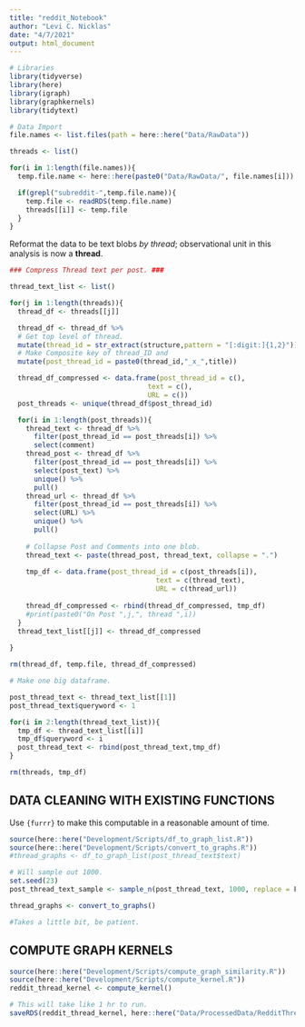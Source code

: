 ```yaml
---
title: "reddit_Notebook"
author: "Levi C. Nicklas"
date: "4/7/2021"
output: html_document
---
```


```r
# Libraries
library(tidyverse)
library(here)
library(igraph)
library(graphkernels)
library(tidytext)

# Data Import
file.names <- list.files(path = here::here("Data/RawData"))

threads <- list()

for(i in 1:length(file.names)){
  temp.file.name <- here::here(paste0("Data/RawData/", file.names[i]))

  if(grepl("subreddit-",temp.file.name)){
    temp.file <- readRDS(temp.file.name)
    threads[[i]] <- temp.file
  }
}
```

Reformat the data to be text blobs _by thread_; observational unit in this analysis is now a **thread**.

```r
### Compress Thread text per post. ###

thread_text_list <- list()

for(j in 1:length(threads)){
  thread_df <- threads[[j]] 

  thread_df <- thread_df %>% 
  # Get top level of thread.
  mutate(thread_id = str_extract(structure,pattern = "[:digit:]{1,2}")) %>% 
  # Make Composite key of thread_ID and 
  mutate(post_thread_id = paste0(thread_id,"_x_",title)) 

  thread_df_compressed <- data.frame(post_thread_id = c(),
                                  text = c(),
                                  URL = c())
  post_threads <- unique(thread_df$post_thread_id)

  for(i in 1:length(post_threads)){
    thread_text <- thread_df %>% 
      filter(post_thread_id == post_threads[i]) %>% 
      select(comment) 
    thread_post <- thread_df %>% 
      filter(post_thread_id == post_threads[i]) %>% 
      select(post_text) %>% 
      unique() %>% 
      pull()
    thread_url <- thread_df %>% 
      filter(post_thread_id == post_threads[i]) %>% 
      select(URL) %>% 
      unique() %>% 
      pull()
    
    # Collapse Post and Comments into one blob.
    thread_text <- paste(thread_post, thread_text, collapse = ".")
    
    tmp_df <- data.frame(post_thread_id = c(post_threads[i]),
                                    text = c(thread_text),
                                    URL = c(thread_url))
    
    thread_df_compressed <- rbind(thread_df_compressed, tmp_df)
    #print(paste0("On Post ",j,", thread ",i))
  }
  thread_text_list[[j]] <- thread_df_compressed
  
}

rm(thread_df, temp.file, thread_df_compressed)
```


```r
# Make one big dataframe.

post_thread_text <- thread_text_list[[1]]
post_thread_text$queryword <- 1

for(i in 2:length(thread_text_list)){
  tmp_df <- thread_text_list[[i]]
  tmp_df$queryword <- i
  post_thread_text <- rbind(post_thread_text,tmp_df)
}

rm(threads, tmp_df)
```


## DATA CLEANING WITH EXISTING FUNCTIONS ##

Use `{furrr}` to make this computable in a reasonable amount of time.
```r
source(here::here("Development/Scripts/df_to_graph_list.R"))
source(here::here("Development/Scripts/convert_to_graphs.R"))
#thread_graphs <- df_to_graph_list(post_thread_text$text)

# Will sample out 1000.
set.seed(23)
post_thread_text_sample <- sample_n(post_thread_text, 1000, replace = F)

thread_graphs <- convert_to_graphs()

#Takes a little bit, be patient.
```

## COMPUTE GRAPH KERNELS ##

```r
source(here::here("Development/Scripts/compute_graph_similarity.R"))
source(here::here("Development/Scripts/compute_kernel.R"))
reddit_thread_kernel <- compute_kernel()

# This will take like 1 hr to run.
saveRDS(reddit_thread_kernel, here::here("Data/ProcessedData/RedditThreadKerenel1000.RDS"))
```

```r



```

